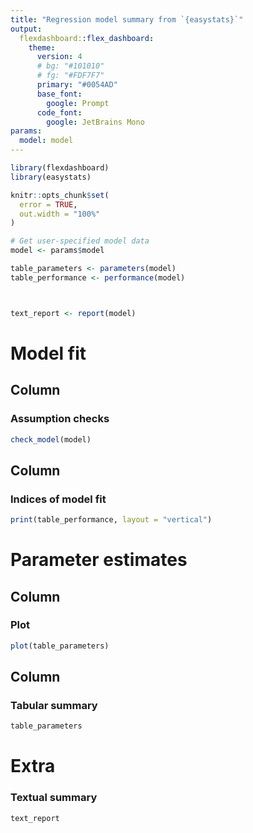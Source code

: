 ```yaml
---
title: "Regression model summary from `{easystats}`"
output: 
  flexdashboard::flex_dashboard:
    theme:
      version: 4
      # bg: "#101010"
      # fg: "#FDF7F7" 
      primary: "#0054AD"
      base_font:
        google: Prompt
      code_font:
        google: JetBrains Mono
params:
  model: model
---
```


```r
library(flexdashboard)
library(easystats)

knitr::opts_chunk$set(
  error = TRUE,
  out.width = "100%"
)
```

```r
# Get user-specified model data
model <- params$model

table_parameters <- parameters(model)
table_performance <- performance(model)



text_report <- report(model)
```

Model fit 
=====================================  

Column {data-width=550}
-----------------------------------------------------------------------

### Assumption checks

```r
check_model(model)
```

Column {data-width=450}
-----------------------------------------------------------------------

### Indices of model fit

```r
print(table_performance, layout = "vertical")
```

Parameter estimates
=====================================  

Column {data-width=550}
-----------------------------------------------------------------------

### Plot

```r
plot(table_parameters)
```

Column {data-width=450}
-----------------------------------------------------------------------

### Tabular summary

```r
table_parameters
```

Extra {data-orientation=rows}
=====================================    

### Textual summary

```r
text_report
```

